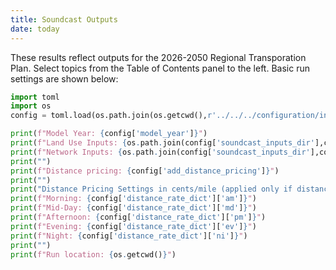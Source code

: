 ```yaml
---
title: Soundcast Outputs
date: today
---
```


These results reflect outputs for the 2026-2050 Regional Transporation Plan. Select topics from the Table of Contents panel to the left. Basic run settings are shown below:

```python
import toml
import os
config = toml.load(os.path.join(os.getcwd(),r'../../../configuration/input_configuration.toml'))

print(f"Model Year: {config['model_year']}")
print(f"Land Use Inputs: {os.path.join(config['soundcast_inputs_dir'],config['landuse_inputs'])}")
print(f"Network Inputs: {os.path.join(config['soundcast_inputs_dir'],config['network_inputs'])}")
print("")
print(f"Distance pricing: {config['add_distance_pricing']}")
print("")
print("Distance Pricing Settings in cents/mile (applied only if distance pricing is True)")
print(f"Morning: {config['distance_rate_dict']['am']}")
print(f"Mid-Day: {config['distance_rate_dict']['md']}")
print(f"Afternoon: {config['distance_rate_dict']['pm']}")
print(f"Evening: {config['distance_rate_dict']['ev']}")
print(f"Night: {config['distance_rate_dict']['ni']}")
print("")
print(f"Run location: {os.getcwd()}")
```